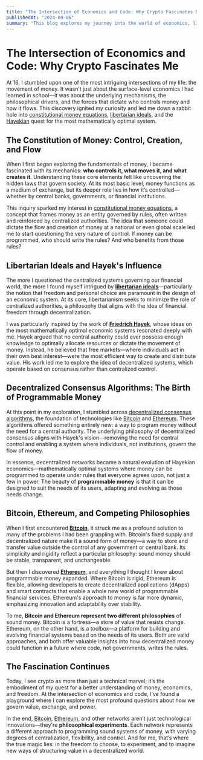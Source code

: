 ```yaml
---
title: "The Intersection of Economics and Code: Why Crypto Fascinates Me"
publishedAt: "2024-09-06"
summary: "This blog explores my journey into the world of economics, libertarian ideals, and decentralized networks like Bitcoin and Ethereum. I dive into how the mechanics of money and decentralized consensus algorithms shaped my passion for programming sound systems of money."
---
```


# The Intersection of Economics and Code: Why Crypto Fascinates Me

At 16, I stumbled upon one of the most intriguing intersections of my life: the movement of money. It wasn’t just about the surface-level economics I had learned in school—it was about the underlying mechanisms, the philosophical drivers, and the forces that dictate who controls money and how it flows. This discovery ignited my curiosity and led me down a rabbit hole into [constitutional money equations](https://en.wikipedia.org/wiki/Monetary_policy), [libertarian ideals](https://www.libertarianism.org/), and the [Hayekian](https://www.econlib.org/library/Enc/bios/Hayek.html) quest for the most mathematically optimal system.

## The Constitution of Money: Control, Creation, and Flow

When I first began exploring the fundamentals of money, I became fascinated with its mechanics: **who controls it, what moves it, and what creates it**. Understanding these core elements felt like uncovering the hidden laws that govern society. At its most basic level, money functions as a medium of exchange, but its deeper role lies in how it’s controlled—whether by central banks, governments, or financial institutions.

This inquiry sparked my interest in [constitutional money equations](https://en.wikipedia.org/wiki/Monetary_policy), a concept that frames money as an entity governed by rules, often written and reinforced by centralized authorities. The idea that someone could dictate the flow and creation of money at a national or even global scale led me to start questioning the very nature of control. If money can be programmed, who should write the rules? And who benefits from those rules?

## Libertarian Ideals and Hayek's Influence

The more I questioned the centralized systems governing our financial world, the more I found myself intrigued by **[libertarian ideals](https://www.libertarianism.org/)**—particularly the notion that freedom and personal choice are paramount in the design of an economic system. At its core, libertarianism seeks to minimize the role of centralized authorities, a philosophy that aligns with the idea of financial freedom through decentralization.

I was particularly inspired by the work of **[Friedrich Hayek](https://www.econlib.org/library/Enc/bios/Hayek.html)**, whose ideas on the most mathematically optimal economic systems resonated deeply with me. Hayek argued that no central authority could ever possess enough knowledge to optimally allocate resources or dictate the movement of money. Instead, he believed that free markets—where individuals act in their own best interest—were the most efficient way to create and distribute value. His work led me to explore the idea of decentralized systems, which operate based on consensus rather than centralized control.

## Decentralized Consensus Algorithms: The Birth of Programmable Money

At this point in my exploration, I stumbled across [decentralized consensus algorithms](https://ethereum.org/en/developers/docs/consensus-mechanisms/), the foundation of technologies like [Bitcoin](https://bitcoin.org/en/faq) and [Ethereum](https://ethereum.org/en/). These algorithms offered something entirely new: a way to program money without the need for a central authority. The underlying philosophy of decentralized consensus aligns with Hayek's vision—removing the need for central control and enabling a system where individuals, not institutions, govern the flow of money.

In essence, decentralized networks became a natural evolution of Hayekian economics—mathematically optimal systems where money can be programmed to operate under rules that everyone agrees upon, not just a few in power. The beauty of **programmable money** is that it can be designed to suit the needs of its users, adapting and evolving as those needs change.

## Bitcoin, Ethereum, and Competing Philosophies

When I first encountered **[Bitcoin](https://bitcoin.org/en/faq)**, it struck me as a profound solution to many of the problems I had been grappling with. Bitcoin's fixed supply and decentralized nature make it a sound form of money—a way to store and transfer value outside the control of any government or central bank. Its simplicity and rigidity reflect a particular philosophy: sound money should be stable, transparent, and unchangeable.

But then I discovered **[Ethereum](https://ethereum.org/en/)**, and everything I thought I knew about programmable money expanded. Where Bitcoin is rigid, Ethereum is flexible, allowing developers to create decentralized applications (dApps) and smart contracts that enable a whole new world of programmable financial services. Ethereum's approach to money is far more dynamic, emphasizing innovation and adaptability over stability.

To me, **Bitcoin and Ethereum represent two different philosophies** of sound money. Bitcoin is a fortress—a store of value that resists change. Ethereum, on the other hand, is a toolbox—a platform for building and evolving financial systems based on the needs of its users. Both are valid approaches, and both offer valuable insights into how decentralized money could function in a future where code, not governments, writes the rules.

## The Fascination Continues

Today, I see crypto as more than just a technical marvel; it’s the embodiment of my quest for a better understanding of money, economics, and freedom. At the intersection of economics and code, I’ve found a playground where I can explore the most profound questions about how we govern value, exchange, and power.

In the end, [Bitcoin](https://bitcoin.org/en/faq), [Ethereum](https://ethereum.org/en/), and other networks aren’t just technological innovations—they're **philosophical experiments**. Each network represents a different approach to programming sound systems of money, with varying degrees of centralization, flexibility, and control. And for me, that’s where the true magic lies: in the freedom to choose, to experiment, and to imagine new ways of structuring value in a decentralized world.
